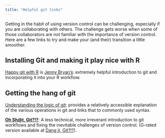 ```yaml
---
title: "Helpful git links"
---
```


Getting in the habit of using version control can be challenging, especially if you are collaborating with others. The challenge gets worse when some of those collaborators are not familiar with the importance of version control. Here are a few links to try and make your (and their) transition a little smoother.

## Installing Git and making it play nice with R

[Happy git with R](https://happygitwithr.com/) is [Jenny Bryan's](https://jennybryan.org/): extremely helpful introduction to git and incorporating it into your R workflow. 

## Getting the hang of git

[Understanding the logic of git](https://www.sbf5.com/~cduan/technical/git/): provides a relatively accessible explanation of the various operations in git and links that to commonly used syntax. 

[**Oh Sh@t, Git?!?**](https://ohshitgit.com/): A less technical, more irreverant introduction to git workflows and fixing the inevitable challenges of version control. (G-rated version available at [Dang it, Git?!?](https://dangitgit.com/en)).